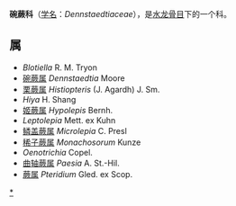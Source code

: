 {{Automatic Taxobox
| taxon = Dennstaedtiaceae
| authority = Lotsy
| image = Fern dsc06699.jpg
| image_caption = ''Pteridium aquilinum''
}}

'''碗蕨科'''（[[学名|学名]]：''Dennstaedtiaceae''），是[[水龙骨目|水龙骨目]]下的一个科。

==属==
* ''Blotiella'' R. M. Tryon
* [[碗蕨属|碗蕨属]] ''Dennstaedtia'' Moore
* [[栗蕨属|栗蕨属]] ''Histiopteris'' (J. Agardh) J. Sm.
* ''Hiya'' H. Shang
* [[姬蕨属|姬蕨属]] ''Hypolepis'' Bernh.
* ''Leptolepia'' Mett. ex Kuhn
* [[鳞盖蕨属|鳞盖蕨属]] ''Microlepia'' C. Presl
* [[稀子蕨属|稀子蕨属]] ''Monachosorum'' Kunze
* ''Oenotrichia'' Copel.
* [[曲轴蕨属|曲轴蕨属]] ''Paesia'' A. St.-Hil.
* [[蕨属|蕨属]] ''Pteridium'' Gled. ex Scop.

{{taxonbar}}
[[Category:_碗蕨科|*]]